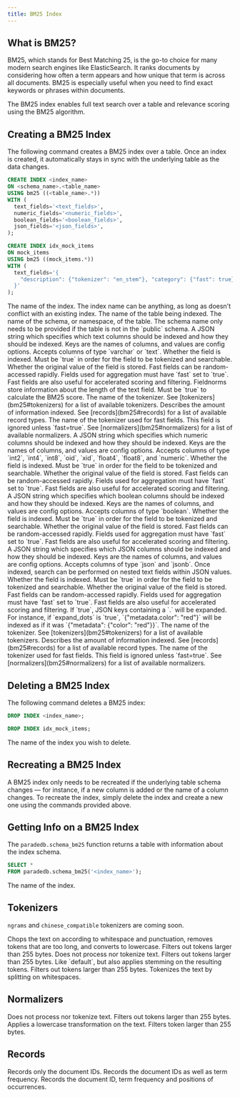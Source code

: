 ```yaml
---
title: BM25 Index
---
```


## What is BM25?

BM25, which stands for Best Matching 25, is the go-to choice for many modern search engines like ElasticSearch.
It ranks documents by considering how often a term appears and how unique that term is across all
documents. BM25 is especially useful when you need to find exact keywords or phrases within documents.

The BM25 index enables full text search over a table and relevance scoring using the BM25 algorithm.

## Creating a BM25 Index

The following command creates a BM25 index over a table. Once an index is created, it automatically
stays in sync with the underlying table as the data changes.

```sql
CREATE INDEX <index_name>
ON <schema_name>.<table_name>
USING bm25 ((<table_name>.*))
WITH (
  text_fields='<text_fields>',
  numeric_fields='<numeric_fields>',
  boolean_fields='<boolean_fields>',
  json_fields='<json_fields>',
);
```

<Accordion title="Example Usage">

```sql
CREATE INDEX idx_mock_items
ON mock_items
USING bm25 ((mock_items.*))
WITH (
  text_fields='{
    "description": {"tokenizer": "en_stem"}, "category": {"fast": true}
  }'
);
```

</Accordion>

<ParamField body="index_name" required>
  The name of the index. The index name can be anything, as long as doesn't
  conflict with an existing index.
</ParamField>
<ParamField body="table_name" required>
  The name of the table being indexed.
</ParamField>
<ParamField body="schema_name">
  The name of the schema, or namespace, of the table. The schema name only needs
  to be provided if the table is not in the `public` schema.
</ParamField>
<ParamField body="text_fields">
  A JSON string which specifies which text columns should be indexed and how they should be indexed.
  Keys are the names of columns, and values are config options. Accepts columns of type `varchar` or `text`.
  <Expandable title="Config Options">
    <ParamField body="indexed" default={true}>
      Whether the field is indexed. Must be `true` in order for the field to be tokenized and
      searchable.
    </ParamField>
    <ParamField body="stored" default={true}>
      Whether the original value of the field is stored.
    </ParamField>
    <ParamField body="fast" default={false}>
      Fast fields can be random-accessed rapidly. Fields used for aggregation must have `fast` set to `true`.
      Fast fields are also useful for accelerated scoring and filtering.
    </ParamField>
    <ParamField body="fieldnorms" default={true}>
      Fieldnorms store information about the length of the text field. Must be `true` to calculate
      the BM25 score.
    </ParamField>
    <ParamField body="tokenizer" default="default">
      The name of the tokenizer. See [tokenizers](bm25#tokenizers) for a list of available tokenizers.
    </ParamField>
    <ParamField body="record" default="basic">
      Describes the amount of information indexed. See [records](bm25#records) for a list of available
      record types.
    </ParamField>
    <ParamField body="normalizer" default="raw">
      The name of the tokenizer used for fast fields. This field is ignored unless `fast=true`. See
      [normalizers](bm25#normalizers) for a list of available normalizers.
    </ParamField>
  </Expandable>
</ParamField>
<ParamField body="numeric_fields">
  A JSON string which specifies which numeric columns should be indexed and how they should be indexed.
  Keys are the names of columns, and values are config options. Accepts columns of type `int2`, `int4`, `int8`, `oid`, `xid`, `float4`, `float8`, and `numeric`.
  <Expandable title="Config Options">
    <ParamField body="indexed" default={true}>
      Whether the field is indexed. Must be `true` in order for the field to be tokenized and
      searchable.
    </ParamField>
    <ParamField body="stored" default={true}>
      Whether the original value of the field is stored.
    </ParamField>
    <ParamField body="fast" default={true}>
      Fast fields can be random-accessed rapidly. Fields used for aggregation must have `fast` set to `true`.
      Fast fields are also useful for accelerated scoring and filtering.
    </ParamField>
  </Expandable>
</ParamField>
<ParamField body="boolean_fields">
  A JSON string which specifies which boolean columns should be indexed and how they should be indexed.
  Keys are the names of columns, and values are config options. Accepts columns of type `boolean`.
  <Expandable title="Config Options">
    <ParamField body="indexed" default={true}>
      Whether the field is indexed. Must be `true` in order for the field to be tokenized and
      searchable.
    </ParamField>
    <ParamField body="stored" default={true}>
      Whether the original value of the field is stored.
    </ParamField>
    <ParamField body="fast" default={true}>
      Fast fields can be random-accessed rapidly. Fields used for aggregation must have `fast` set to `true`.
      Fast fields are also useful for accelerated scoring and filtering.
    </ParamField>
  </Expandable>
</ParamField>
<ParamField body="json_fields">
  A JSON string which specifies which JSON columns should be indexed and how they should be indexed.
  Keys are the names of columns, and values are config options. Accepts columns of type `json` and `jsonb`.
  Once indexed, search can be performed on nested text fields within JSON values.
  <Expandable title="Config Options">
    <ParamField body="indexed" default={true}>
      Whether the field is indexed. Must be `true` in order for the field to be tokenized and
      searchable.
    </ParamField>
    <ParamField body="stored" default={true}>
      Whether the original value of the field is stored.
    </ParamField>
    <ParamField body="fast" default={false}>
      Fast fields can be random-accessed rapidly. Fields used for aggregation must have `fast` set to `true`.
      Fast fields are also useful for accelerated scoring and filtering.
    </ParamField>
    <ParamField body="expand_dots" default={true}>
      If `true`, JSON keys containing a `.` will be expanded. For instance, if `expand_dots` is `true`,
      `{"metadata.color": "red"}` will be indexed as if it was `{"metadata": {"color": "red"}}`.
    </ParamField>
    <ParamField body="tokenizer" default="default">
      The name of the tokenizer. See [tokenizers](bm25#tokenizers) for a list of available tokenizers.
    </ParamField>
    <ParamField body="record" default="basic">
      Describes the amount of information indexed. See [records](bm25#records) for a list of available
      record types.
    </ParamField>
    <ParamField body="normalizer" default="raw">
      The name of the tokenizer used for fast fields. This field is ignored unless `fast=true`. See
      [normalizers](bm25#normalizers) for a list of available normalizers.
    </ParamField>
  </Expandable>
</ParamField>

## Deleting a BM25 Index

The following command deletes a BM25 index:

```sql
DROP INDEX <index_name>;
```

<Accordion title="Example Usage">

```sql
DROP INDEX idx_mock_items;
```

</Accordion>

<ParamField body="index_name" required>
  The name of the index you wish to delete.
</ParamField>

## Recreating a BM25 Index

A BM25 index only needs to be recreated if the underlying table schema changes — for instance, if a new
column is added or the name of a column changes. To recreate the index, simply delete the index and create
a new one using the commands provided above.

## Getting Info on a BM25 Index

The `paradedb.schema_bm25` function returns a table with information about the index schema.

```sql
SELECT *
FROM paradedb.schema_bm25('<index_name>');
```

<ParamField body="index_name" required>
  The name of the index.
</ParamField>

## Tokenizers

<Note>`ngrams` and `chinese_compatible` tokenizers are coming soon.</Note>

<ParamField body="default">
  Chops the text on according to whitespace and punctuation, removes tokens that
  are too long, and converts to lowercase. Filters out tokens larger than 255
  bytes.
</ParamField>
<ParamField body="raw">
  Does not process nor tokenize text. Filters out tokens larger than 255 bytes.
</ParamField>
<ParamField body="en_stem">
  Like `default`, but also applies stemming on the resulting tokens. Filters out
  tokens larger than 255 bytes.
</ParamField>
<ParamField body="whitespace">
  Tokenizes the text by splitting on whitespaces.
</ParamField>

## Normalizers

<ParamField body="raw">
  Does not process nor tokenize text. Filters out tokens larger than 255 bytes.
</ParamField>
<ParamField body="lowercase">
  Applies a lowercase transformation on the text. Filters token larger than 255
  bytes.
</ParamField>

## Records

<ParamField body="basic">Records only the document IDs.</ParamField>
<ParamField body="freq">
  Records the document IDs as well as term frequency.
</ParamField>
<ParamField body="position">
  Records the document ID, term frequency and positions of occurrences.
</ParamField>
